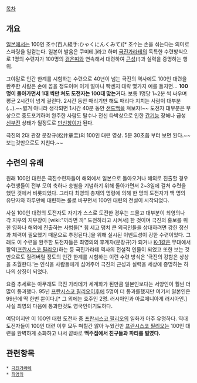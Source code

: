 [[목차]]

== 개요 ==
[[일본]]에서는 100인 조수(百人組手:ひゃくにんくみて)[* 조수는 손을 섞는다는 의미로 스파링을 일컫는다. 일본어 발음은 쿠미테.]라고 하며 [[극진가라테]]의 독특한 수련방식으로 1명의 수련자가 100명의 [[검은띠]]와 연속해서 대련하여 [[근성]](!)과 실력을 증명하는 행위.

그야말로 인간 한계를 시험하는 수련으로 40년이 넘는 극진의 역사에도 100인 대련을 완주한 사람은 손에 꼽을 정도이며 이게 얼마나 빡센지 대략 몇가지 예를 들자면...
'''100명이 돌아가면서 1대 씩만 쳐도 도전자는 100대 맞는거다'''.
보통 1명당 1~2분 씩 싸우며 평균 2시간이 넘게 걸린다. 2시간 동안 때리기만 해도 때리다 지치는 사람이 대부분(...).~~별거 아니라 생각되면 1시간 40분 동안 [[샌드백]]을 쳐보자!~~
도전자 대부분은 부상으로 중도포기하며 완주한 사람도 탈수나 전신 타박상으로 인한 [[간]]기능 장해나 급성 [[신부전]] 상태가 될정도로 [[만신창이]]가 된다.

{{{#!html
<iframe width="500" height="300" src="http://www.youtube.com/embed/I5ITw4UjmHU?feature=player_detailpage" frameborder="0" allowfullscreen></iframe>
}}}
극진의 2대 관장 문장규(松井章圭)의 100인 대련 영상. 5분 30초쯤 부터 보면 된다.~~보는것만으로도 지친다.~~

== 수련의 유래 ==
원래 100인 대련은 극진수련자들이 해외에서 일본으로 돌아오거나 해외로 진출할 경우 수련생들이 전부 모여 축하나 송별을 기념하기 위해 돌아가면서 2~3일에 걸쳐 수련을 했던 것에서 비롯되었다. 그러다 최영의 총재의 명령에 의해 한 명의 도전자가 백 명의 유단자와 하루만에 대련하는 룰로 바꾸면서 100인 대련의 전설이 시작되었다.

사실 100인 대련의 도전자도 자기가 스스로 도전한 경우는 드물고 대부분이 최영의나 각 지부의 지부장이 [wiki:"까라면 까" 도전하라고 시켜서] 한 것이며 극진의 홍보를 위한 영화나 해외에 진출하는 사범들[* 힘 세고 덩치 큰 외국인들을 상대하려면 강한 정신과 체력이 필요했기 때문으로 추정된다.]을 위해 실시된 이벤트성이 강한 수련이었다. 그래도 이 수련을 완주한 도전자들은 최영의의 후계자(문장규)가 되거나 [[K-1]]같은 무대에서 활약([[프란시스코 필리오]])하는 등 극진가라데 역사의 전설적 인물이 되었고 또한 보는 것만으로도 질려버릴 정도의 인간 한계를 시험하는 이런 수련 방식은 '극진의 강함은 상상을 초월한다.'는 인식을 사람들에게 심어주어 극진의 근성과 실력을 세상에 증명하는 하나의 상징이 되었다.

요즘 추세로는 아무래도 극진 가라데가 세계화가 된만큼 일본인보다는 서양인이 훨씬 더 많이 통과했다.
95년 [[프란시스코 필리오]]이후에 5명이 더 통과를했지만 여기서 일본인은 99년에 딱 한번 뿐이다.[* 그 외에는 호주인 2명. 러시아인과 아르메니아계 러시아인.]
사실 최영의 다음에 통과한것도 영국인이기도하다.


여담이지만 이 100인 대련 도전자 중 [[프란시스코 필리오]]의 일화가 아주 유명하다. 역대 도전자들이 100인 대련 이후 모두 며칠간 앓아 누웠건만 [[프란시스코 필리오]]는 100인 대련을 완벽하게 소화하고 나서 곧바로 '''맥주집에서 친구들과 파티를 벌였다.'''

== 관련항목 ==
 * [[극진가라테]]
 * [[최영의]]

